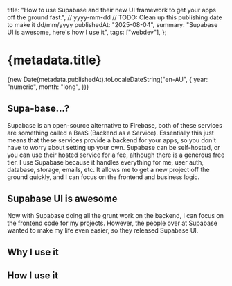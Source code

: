   title:
    "How to use Supabase and their new UI framework to get your apps off the ground fast.",
  // yyyy-mm-dd
  //   TODO: Clean up this publishing date to make it dd/mm/yyyy
  publishedAt: "2025-08-04",
  summary: "Supabase UI is awesome, here's how I use it",
  tags: ["webdev"],
};

<h1 className="text-5xl mb-6">{metadata.title}</h1>

<time dateTime={metadata.publishedAt}>
  {new Date(metadata.publishedAt).toLocaleDateString("en-AU", {
    year: "numeric",
    month: "long",
  })}
</time>

## Supa-base...?

Supabase is an open-source alternative to Firebase, both of these services are something called a BaaS (Backend as a Service).
Essentially this just means that these services provide a backend for your apps, so you don't have to worry about setting up your own.
Supabase can be self-hosted, or you can use their hosted service for a fee, although there is a generous free tier.
I use Supabase because it handles everything for me, user auth, database, storage, emails, etc.
It allows me to get a new project off the ground quickly, and I can focus on the frontend and business logic.

## Supabase UI is awesome

Now with Supabase doing all the grunt work on the backend, I can focus on the frontend code for my projects.
However, the people over at Supabase wanted to make my life even easier, so they released Supabase UI.

## Why I use it

## How I use it
